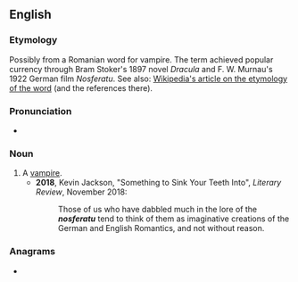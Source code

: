 {{also|nosferatu}}
==English==

===Etymology===
Possibly from a Romanian word for vampire. The term achieved popular currency through Bram Stoker's 1897 novel ''Dracula'' and F. W. Murnau's 1922 German film ''Nosferatu''. See also: [[w:Nosferatu_(word)|Wikipedia's article on the etymology of the word]] (and the references there).

===Pronunciation===
* {{a|RP}} {{IPA|en|/ˌnɒsfəˈɹɑːtuː/}}

===Noun===
{{en-noun|Nosferatu}}

# A [[vampire]].
#*'''2018''', Kevin Jackson, "Something to Sink Your Teeth Into", ''Literary Review'', November 2018:
#*:Those of us who have dabbled much in the lore of the '''''nosferatu''''' tend to think of them as imaginative creations of the German and English Romantics, and not without reason.

===Anagrams===
* {{anagrams|en|a=aefnorstu|furostane}}